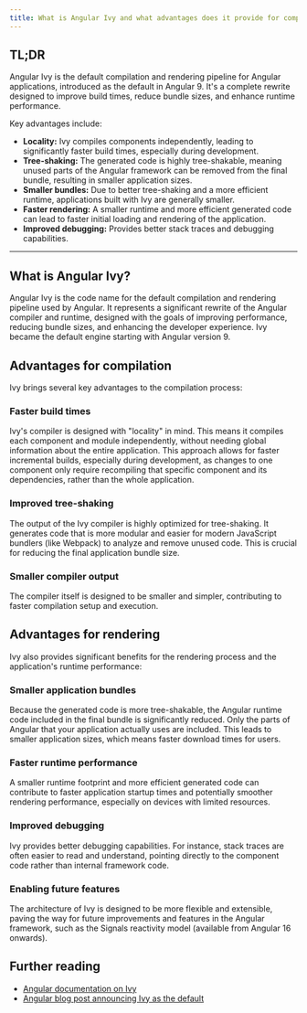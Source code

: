 ```yaml
---
title: What is Angular Ivy and what advantages does it provide for compilation and rendering?
---
```


## TL;DR

Angular Ivy is the default compilation and rendering pipeline for Angular applications, introduced as the default in Angular 9. It's a complete rewrite designed to improve build times, reduce bundle sizes, and enhance runtime performance.

Key advantages include:

- **Locality:** Ivy compiles components independently, leading to significantly faster build times, especially during development.
- **Tree-shaking:** The generated code is highly tree-shakable, meaning unused parts of the Angular framework can be removed from the final bundle, resulting in smaller application sizes.
- **Smaller bundles:** Due to better tree-shaking and a more efficient runtime, applications built with Ivy are generally smaller.
- **Faster rendering:** A smaller runtime and more efficient generated code can lead to faster initial loading and rendering of the application.
- **Improved debugging:** Provides better stack traces and debugging capabilities.

---

## What is Angular Ivy?

Angular Ivy is the code name for the default compilation and rendering pipeline used by Angular. It represents a significant rewrite of the Angular compiler and runtime, designed with the goals of improving performance, reducing bundle sizes, and enhancing the developer experience. Ivy became the default engine starting with Angular version 9.

## Advantages for compilation

Ivy brings several key advantages to the compilation process:

### Faster build times

Ivy's compiler is designed with "locality" in mind. This means it compiles each component and module independently, without needing global information about the entire application. This approach allows for faster incremental builds, especially during development, as changes to one component only require recompiling that specific component and its dependencies, rather than the whole application.

### Improved tree-shaking

The output of the Ivy compiler is highly optimized for tree-shaking. It generates code that is more modular and easier for modern JavaScript bundlers (like Webpack) to analyze and remove unused code. This is crucial for reducing the final application bundle size.

### Smaller compiler output

The compiler itself is designed to be smaller and simpler, contributing to faster compilation setup and execution.

## Advantages for rendering

Ivy also provides significant benefits for the rendering process and the application's runtime performance:

### Smaller application bundles

Because the generated code is more tree-shakable, the Angular runtime code included in the final bundle is significantly reduced. Only the parts of Angular that your application actually uses are included. This leads to smaller application sizes, which means faster download times for users.

### Faster runtime performance

A smaller runtime footprint and more efficient generated code can contribute to faster application startup times and potentially smoother rendering performance, especially on devices with limited resources.

### Improved debugging

Ivy provides better debugging capabilities. For instance, stack traces are often easier to read and understand, pointing directly to the component code rather than internal framework code.

### Enabling future features

The architecture of Ivy is designed to be more flexible and extensible, paving the way for future improvements and features in the Angular framework, such as the Signals reactivity model (available from Angular 16 onwards).

## Further reading

- [Angular documentation on Ivy](https://angular.dev/guide/ivy)
- [Angular blog post announcing Ivy as the default](https://blog.angular.io/version-9-of-angular-now-available-especially-ivy-b2fd7d9f1428)
